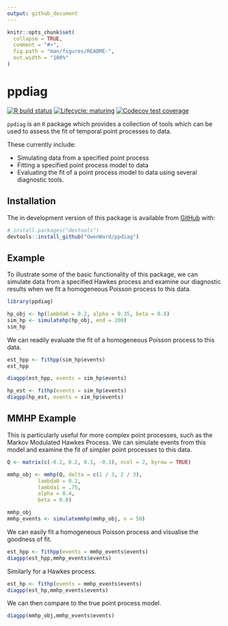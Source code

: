 ```yaml
---
output: github_document
---
```


<!-- README.md is generated from README.Rmd. Please edit that file -->

```r
knitr::opts_chunk$set(
  collapse = TRUE,
  comment = "#>",
  fig.path = "man/figures/README-",
  out.width = "100%"
)
```

# ppdiag

<!-- badges: start -->
[![R build status](https://github.com/OwenWard/ppdiag/workflows/R-CMD-check/badge.svg)](https://github.com/OwenWard/ppdiag/actions)
[![Lifecycle: maturing](https://img.shields.io/badge/lifecycle-maturing-blue.svg)](https://www.tidyverse.org/lifecycle/#maturing)
[![Codecov test coverage](https://codecov.io/gh/OwenWard/ppdiag/branch/master/graph/badge.svg)](https://codecov.io/gh/OwenWard/ppdiag?branch=master)
<!-- badges: end -->


``ppdiag`` is an `R` package which provides a collection of tools which
can be used to assess the fit of temporal point processes to data.

These currently include:

- Simulating data from a specified point process
- Fitting a specified point process model to data
- Evaluating the fit of a point process model to data using 
several diagnostic tools.

## Installation

<!-- You can install the released version of ppdiag from [CRAN](https://CRAN.R-project.org) with: -->

<!-- ``` r -->
<!-- install.packages("ppdiag") -->
<!-- ``` -->

The in development version of this
package is available from [GitHub](https://github.com/OwenWard/ppdiag) with:

``` r
# install.packages("devtools")
devtools::install_github("OwenWard/ppdiag")
```
## Example

To illustrate some of the basic functionality of this package,
we can simulate data from a specified Hawkes process and examine
our diagnostic results when we fit a homogeneous Poisson process
to this data.

```r
library(ppdiag)

hp_obj <- hp(lambda0 = 0.2, alpha = 0.35, beta = 0.8)
sim_hp <- simulatehp(hp_obj, end = 200)
sim_hp

```
We can readily evaluate the fit of a homogeneous Poisson process to this
data.

```r
est_hpp <- fithpp(sim_hp$events)
est_hpp

diagpp(est_hpp, events = sim_hp$events)
```


```r
hp_est <- fithp(events = sim_hp$events)
diagpp(hp_est, events = sim_hp$events)

```


## MMHP Example

This is particularly useful for more complex point processes, such as the 
Markov Modulated Hawkes Process. We can simulate events from this model
and examine the fit of simpler point processes to this data.

```r
Q <- matrix(c(-0.2, 0.2, 0.1, -0.1), ncol = 2, byrow = TRUE)

mmhp_obj <- mmhp(Q, delta = c(1 / 3, 2 / 3), 
          lambda0 = 0.2,
          lambda1 = .75,
          alpha = 0.4,
          beta = 0.8)

mmhp_obj
mmhp_events <- simulatemmhp(mmhp_obj, n = 50)
```

We can easily fit a homogeneous Poisson process and visualise the goodness of 
fit.

```r
est_hpp <- fithpp(events = mmhp_events$events)
diagpp(est_hpp,mmhp_events$events)
```

Similarly for a Hawkes process.

```r
est_hp <- fithp(events = mmhp_events$events)
diagpp(est_hp,mmhp_events$events)
```

We can then compare to the true point process model.

```r
diagpp(mmhp_obj,mmhp_events$events)
```